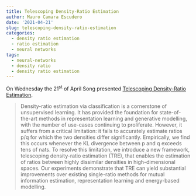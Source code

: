 ```yaml
---
title: Telescoping Density-Ratio Estimation
author: Mauro Camara Escudero
date: '2021-04-21'
slug: telescoping-density-ratio-estimation
categories:
  - density ratio estimation
  - ratio estimation
  - neural networks
tags:
  - neural-networks
  - density ratio
  - density ratio estimation
---
```

On Wednesday the $21^{\text{st}}$ of April Song presented [Telescoping Density-Ratio Estimation](https://arxiv.org/abs/2006.12204).

> Density-ratio estimation via classification is a cornerstone of unsupervised learning. It has provided the foundation for state-of-the-art methods in representation learning and generative modelling, with the number of use-cases continuing to proliferate. However, it suffers from a critical limitation: it fails to accurately estimate ratios p/q for which the two densities differ significantly. Empirically, we find this occurs whenever the KL divergence between p and q exceeds tens of nats. To resolve this limitation, we introduce a new framework, telescoping density-ratio estimation (TRE), that enables the estimation of ratios between highly dissimilar densities in high-dimensional spaces. Our experiments demonstrate that TRE can yield substantial improvements over existing single-ratio methods for mutual information estimation, representation learning and energy-based modelling.